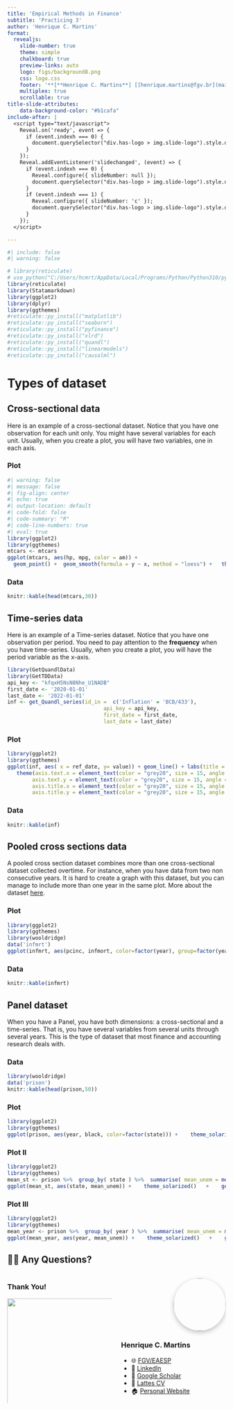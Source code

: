 ```yaml
---
title: 'Empirical Methods in Finance'
subtitle: 'Practicing 3'
author: 'Henrique C. Martins'
format:
  revealjs: 
    slide-number: true
    theme: simple
    chalkboard: true
    preview-links: auto
    logo: figs/background8.png
    css: logo.css
    footer: '**[**Henrique C. Martins**] [[henrique.martins@fgv.br](mailto:henrique.martins@fgv.br)][Do not use without permission]**  '
    multiplex: true
    scrollable: true 
title-slide-attributes:
    data-background-color: "#b1cafa"
include-after: |
  <script type="text/javascript">
    Reveal.on('ready', event => {
      if (event.indexh === 0) {
        document.querySelector("div.has-logo > img.slide-logo").style.display = "none";
      }
    });
    Reveal.addEventListener('slidechanged', (event) => {
      if (event.indexh === 0) {
        Reveal.configure({ slideNumber: null });
        document.querySelector("div.has-logo > img.slide-logo").style.display = "none";
      }
      if (event.indexh === 1) { 
        Reveal.configure({ slideNumber: 'c' });
        document.querySelector("div.has-logo > img.slide-logo").style.display = null;
      }
    });
  </script>

---
```


```r
#| include: false
#| warning: false

# library(reticulate)
# use_python("C:/Users/hcmrt/AppData/Local/Programs/Python/Python310/python.exe")
library(reticulate)
library(Statamarkdown)
library(ggplot2)
library(dplyr)
library(ggthemes)
#reticulate::py_install("matplotlib")
#reticulate::py_install("seaborn")
#reticulate::py_install("pyfinance")
#reticulate::py_install("xlrd")
#reticulate::py_install("quandl")
#reticulate::py_install("linearmodels")
#reticulate::py_install("causalml")

```





# Types of dataset {.smaller}




## Cross-sectional data {.smaller}

Here is an example of a cross-sectional dataset. Notice that you have one observation for each unit only. You might have several variables for each unit. Usually, when you create a plot, you will have two variables, one in each axis.

::: panel-tabset

### Plot
```r
#| warning: false
#| message: false
#| fig-align: center
#| echo: true
#| output-location: default
#| code-fold: false
#| code-summary: "R"
#| code-line-numbers: true
#| eval: true
library(ggplot2)
library(ggthemes)
mtcars <- mtcars
ggplot(mtcars, aes(hp, mpg, color = am)) +
  geom_point() +  geom_smooth(formula = y ~ x, method = "loess") +   theme_solarized()
```

### Data
```r
knitr::kable(head(mtcars,30))
```
:::







## Time-series data {.smaller}

Here is an example of a Time-series dataset. Notice that you have one observation per period. You need to pay attention to the **frequency** when you have time-series. Usually, when you create a plot, you will have the period variable as the x-axis.

```r

library(GetQuandlData)
library(GetTDData)
api_key <- "kfqxH5NsN8Nhe_U1NADB"
first_date <- '2020-01-01'
last_date <- '2022-01-01'
inf <- get_Quandl_series(id_in =  c('Inflation' = 'BCB/433'),
                               api_key = api_key, 
                               first_date = first_date,
                               last_date = last_date)
```


::: panel-tabset
### Plot
```r
library(ggplot2)
library(ggthemes)
ggplot(inf, aes( x = ref_date, y= value)) + geom_line() + labs(title = "Selic")+
   theme(axis.text.x = element_text(color = "grey20", size = 15, angle = 0, hjust = .5, vjust = .5, face = "plain"),
        axis.text.y = element_text(color = "grey20", size = 15, angle = 0, hjust = 1, vjust = 0, face = "plain"),  
        axis.title.x = element_text(color = "grey20", size = 15, angle = 0, hjust = .5, vjust = 0, face = "plain"),
        axis.title.y = element_text(color = "grey20", size = 15, angle = 90, hjust = .5, vjust = .5, face = "plain")) +   theme_solarized()
```

### Data
```r
knitr::kable(inf)
```
:::









## Pooled cross sections data {.smaller}

A pooled cross section dataset combines more than one cross-sectional dataset collected overtime. For instance, when you have data from two non consecutive years. It is hard to create a graph with this dataset, but you can manage to include more than one year in the same plot. More about the dataset [here](http://fmwww.bc.edu/ec-p/data/wooldridge/datasets.list.html).

::: panel-tabset
### Plot
```r
library(ggplot2)
library(ggthemes)
library(wooldridge)
data('infmrt')
ggplot(infmrt, aes(pcinc, infmort, color=factor(year), group=factor(year))) +   geom_point() + theme_solarized()  
```
### Data
```r
knitr::kable(infmrt)
```
:::









## Panel dataset {.smaller}

When you have a Panel, you have both dimensions: a cross-sectional and a time-series. That is, you have several variables from several units through several years. This is the type of dataset that most finance and accounting research deals with.

::: panel-tabset
### Data
```r
library(wooldridge)
data('prison')
knitr::kable(head(prison,50))
```

### Plot
```r
library(ggplot2)
library(ggthemes)
ggplot(prison, aes(year, black, color=factor(state))) +    theme_solarized()   +    geom_line()
```
### Plot II
```r
library(ggplot2)
library(ggthemes)
mean_st <- prison %>%  group_by( state ) %>%  summarise( mean_unem = mean( unem ) )
ggplot(mean_st, aes(state, mean_unem)) +    theme_solarized()   +    geom_point() 
```

### Plot III
```r
library(ggplot2)
library(ggthemes)
mean_year <- prison %>%  group_by( year ) %>%  summarise( mean_unem = mean( unem ) )
ggplot(mean_year, aes(year, mean_unem)) +    theme_solarized()   +    geom_point() 
```
:::














## 🙋‍♂️ **Any Questions?**{ .smaller  background="#fdf6e3"}

::: columns
::: {.column width="50%"}
### Thank You!

![](figs/qa2.png){width="110%" style="box-shadow: none;"}

:::

::: {.column width="50%"}
<div style="text-align:right;">
  <img src="figs/avatar.jpg" width="120px" style="border-radius:50%; box-shadow:0 4px 12px rgba(0,0,0,.25);" />
</div>

### **Henrique C. Martins**

- 🌐 [FGV/EAESP](https://eaesp.fgv.br/en/people/henrique-castro-martins)  
- 💼 [LinkedIn](https://www.linkedin.com/in/henriquecastror/)  
- 🧠 [Google Scholar](https://scholar.google.com.br/citations?user=7gIfkRMAAAAJ&hl=pt-BR&oi=ao)  
- 📄 [Lattes CV](http://lattes.cnpq.br/6076997472159785)  
- 🏠 [Personal Website](https://henriquemartins.net/)  
:::
:::

